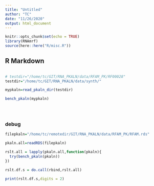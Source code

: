 ```yaml
---
title: "Untitled"
author: "TC"
date: "11/26/2020"
output: html_document
---
```


```r
knitr::opts_chunk$set(echo = TRUE)
library(RNAmrf)
source(here::here("R/misc.R"))
```

## R Markdown

```r


```


```r
# testdir="/home/tc/GIT/RNA_PKALN/data/RFAM_PK/RF00028"
testdir="/home/tc/GIT/RNA_PKALN/data/synth/"

mypkaln=read_pkaln_dir(testdir)

bench_pkaln(mypkaln)





```





### debug

```r
filepkaln="/home/tc/remotedir/GIT/RNA_PKALN/data/RFAM_PK/RFAM.rds"
```




```r
pkaln.all=readRDS(filepkaln)

rslt.all = lapply(pkaln.all,function(pkaln){
  try(bench_pkaln(pkaln))
})

rslt.df.s = do.call(rbind,rslt.all)

print(rslt.df.s,digits = 2)
```


